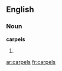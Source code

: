 ==English==

===Noun===
'''carpels'''

# {{plural of|[[carpel]]}}

{{anagrams:en/acelprs}}
[[ar:carpels]]
[[fr:carpels]]